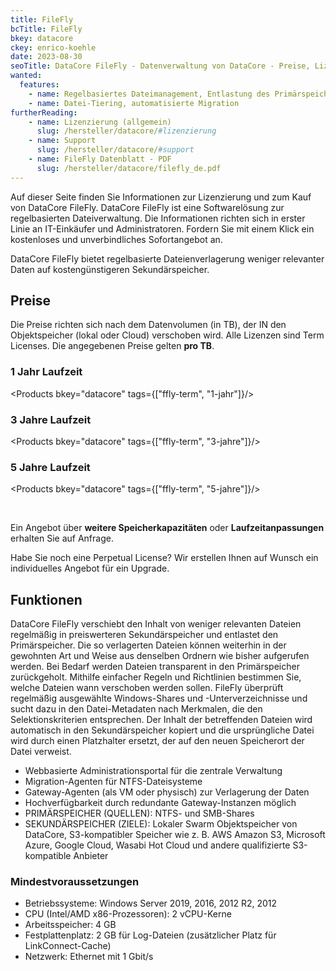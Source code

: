 ```yaml
---
title: FileFly
bcTitle: FileFly
bkey: datacore
ckey: enrico-koehle
date: 2023-08-30
seoTitle: DataCore FileFly - Datenverwaltung von DataCore - Preise, Lizenzen und Informationen
wanted:
  features:
    - name: Regelbasiertes Dateimanagement, Entlastung des Primärspeichers
    - name: Datei-Tiering, automatisierte Migration
furtherReading:
    - name: Lizenzierung (allgemein)
      slug: /hersteller/datacore/#lizenzierung
    - name: Support
      slug: /hersteller/datacore/#support
    - name: FileFly Datenblatt - PDF
      slug: /hersteller/datacore/filefly_de.pdf
---
```



<Intro>

 Auf dieser Seite finden Sie Informationen zur Lizenzierung und zum Kauf von DataCore FileFly.
 DataCore FileFly ist eine Softwarelösung zur regelbasierten Dateiverwaltung.
 Die Informationen richten sich in erster Linie an IT-Einkäufer und Administratoren.
 Fordern Sie mit einem Klick ein kostenloses und unverbindliches Sofortangebot an.

</Intro>

<TOC />

DataCore FileFly bietet regelbasierte Dateienverlagerung weniger relevanter Daten auf kostengünstigeren Sekundärspeicher.


## Preise

Die Preise richten sich nach dem Datenvolumen (in TB), der IN den Objektspeicher (lokal oder Cloud) verschoben wird.
Alle Lizenzen sind Term Licenses. Die angegebenen Preise gelten **pro TB**.


### 1 Jahr Laufzeit

<Products bkey="datacore" tags={["ffly-term", "1-jahr"]}/>


### 3 Jahre Laufzeit

<Products bkey="datacore" tags={["ffly-term", "3-jahre"]}/>


### 5 Jahre Laufzeit

<Products bkey="datacore" tags={["ffly-term", "5-jahre"]}/>


<br />

<GetInTouch variant="info">

 Ein Angebot über **weitere Speicherkapazitäten** oder **Laufzeitanpassungen** erhalten Sie auf Anfrage.

 Habe Sie noch eine Perpetual License? Wir erstellen Ihnen auf Wunsch ein individuelles Angebot für ein Upgrade.

</GetInTouch>



## Funktionen

 DataCore FileFly verschiebt den Inhalt von weniger relevanten Dateien regelmäßig in preiswerteren Sekundärspeicher und entlastet den Primärspeicher.
 Die so verlagerten Dateien können weiterhin in der gewohnten Art und Weise aus denselben Ordnern wie bisher aufgerufen werden.
 Bei Bedarf werden Dateien transparent in den Primärspeicher zurückgeholt.
 Mithilfe einfacher Regeln und Richtlinien bestimmen Sie, welche Dateien wann verschoben werden sollen.
 FileFly überprüft regelmäßig ausgewählte Windows-Shares und -Unterverzeichnisse und sucht dazu in den Datei-Metadaten nach Merkmalen, die den Selektionskriterien entsprechen.
 Der Inhalt der betreffenden Dateien wird automatisch in den Sekundärspeicher kopiert und die ursprüngliche Datei wird durch einen Platzhalter ersetzt, der auf den neuen Speicherort der Datei verweist.

<ArrowList>

- Webbasierte Administrationsportal für die zentrale Verwaltung
- Migration-Agenten für NTFS-Dateisysteme
- Gateway-Agenten (als VM oder physisch) zur Verlagerung der Daten
- Hochverfügbarkeit durch redundante Gateway-Instanzen möglich
- PRIMÄRSPEICHER (QUELLEN): NTFS- und SMB-Shares
- SEKUNDÄRSPEICHER (ZIELE): Lokaler Swarm Objektspeicher von DataCore, S3-kompatibler Speicher wie z. B. AWS Amazon
S3, Microsoft Azure, Google Cloud, Wasabi Hot Cloud und andere qualifizierte S3-kompatible Anbieter

</ArrowList>

### Mindestvoraussetzungen


<ArrowList>

- Betriebssysteme: Windows Server 2019, 2016, 2012 R2, 2012
- CPU (Intel/AMD x86-Prozessoren): 2 vCPU-Kerne
- Arbeitsspeicher: 4 GB
- Festplattenplatz: 2 GB für Log-Dateien (zusätzlicher Platz für LinkConnect-Cache)
- Netzwerk: Ethernet mit 1 Gbit/s

</ArrowList>

<br />

<GetInTouch theme="light" />
